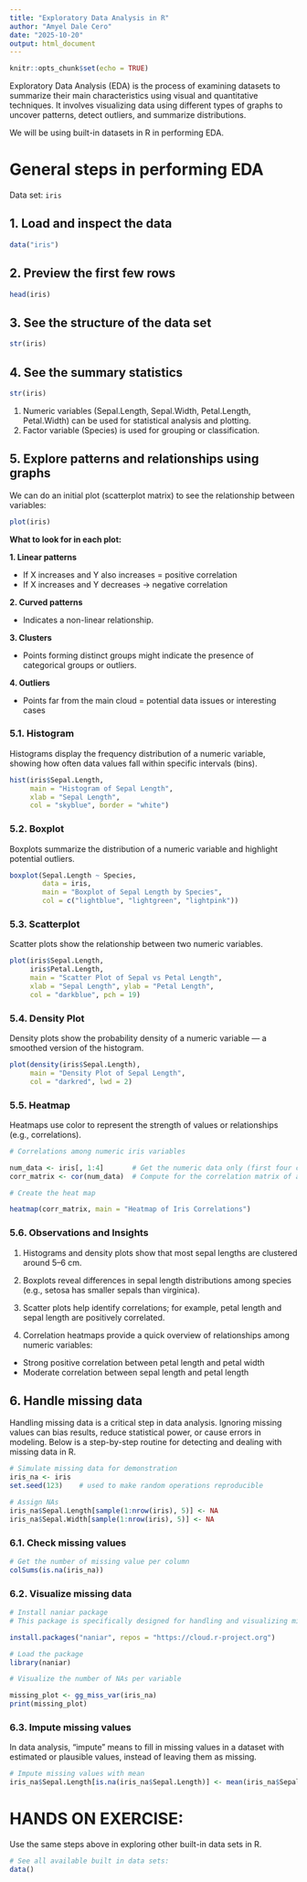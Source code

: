```yaml
---
title: "Exploratory Data Analysis in R"
author: "Amyel Dale Cero"
date: "2025-10-20"
output: html_document
---
```


```r
knitr::opts_chunk$set(echo = TRUE)
```

Exploratory Data Analysis (EDA) is the process of examining datasets to summarize their main characteristics using visual and quantitative techniques. It involves visualizing data using different types of graphs to uncover patterns, detect outliers, and summarize distributions.

We will be using built-in datasets in R in performing EDA.

# General steps in performing EDA

Data set: `iris`

## 1. Load and inspect the data

```r

data("iris")

```

## 2. Preview the first few rows

```r

head(iris)

```

## 3. See the structure of the data set

```r

str(iris)

```
## 4. See the summary statistics

```r

str(iris)

```
1. Numeric variables (Sepal.Length, Sepal.Width, Petal.Length, Petal.Width) can be used for statistical analysis and plotting.
2. Factor variable (Species) is used for grouping or classification.

## 5. Explore patterns and relationships using graphs

We can do an initial plot (scatterplot matrix) to see the relationship between variables:

```r

plot(iris)

```

**What to look for in each plot:**

**1. Linear patterns**

- If X increases and Y also increases = positive correlation
- If X increases and Y decreases → negative correlation

**2. Curved patterns**

- Indicates a non-linear relationship.

**3. Clusters**

- Points forming distinct groups might indicate the presence of categorical groups or outliers.

**4. Outliers**

- Points far from the main cloud = potential data issues or interesting cases


### 5.1. Histogram

Histograms display the frequency distribution of a numeric variable, showing how often data values fall within specific intervals (bins).

```r

hist(iris$Sepal.Length,
     main = "Histogram of Sepal Length",
     xlab = "Sepal Length",
     col = "skyblue", border = "white")

```

### 5.2. Boxplot

Boxplots summarize the distribution of a numeric variable and highlight potential outliers.

```r

boxplot(Sepal.Length ~ Species, 
        data = iris,
        main = "Boxplot of Sepal Length by Species",
        col = c("lightblue", "lightgreen", "lightpink"))

```

### 5.3. Scatterplot

Scatter plots show the relationship between two numeric variables.

```r

plot(iris$Sepal.Length, 
     iris$Petal.Length,
     main = "Scatter Plot of Sepal vs Petal Length",
     xlab = "Sepal Length", ylab = "Petal Length",
     col = "darkblue", pch = 19)

```

### 5.4. Density Plot

Density plots show the probability density of a numeric variable — a smoothed version of the histogram.

```r

plot(density(iris$Sepal.Length),
     main = "Density Plot of Sepal Length",
     col = "darkred", lwd = 2)

```

### 5.5. Heatmap

Heatmaps use color to represent the strength of values or relationships (e.g., correlations).

```r

# Correlations among numeric iris variables

num_data <- iris[, 1:4]       # Get the numeric data only (first four columns)
corr_matrix <- cor(num_data)  # Compute for the correlation matrix of all pairs of numeric variables

# Create the heat map

heatmap(corr_matrix, main = "Heatmap of Iris Correlations")

```

### 5.6. Observations and Insights

1. Histograms and density plots show that most sepal lengths are clustered around 5–6 cm.

2. Boxplots reveal differences in sepal length distributions among species (e.g., setosa has smaller sepals than virginica).

3. Scatter plots help identify correlations; for example, petal length and sepal length are positively correlated.

4. Correlation heatmaps provide a quick overview of relationships among numeric variables:
- Strong positive correlation between petal length and petal width
- Moderate correlation between sepal length and petal length


## 6. Handle missing data

Handling missing data is a critical step in data analysis. Ignoring missing values can bias results, reduce statistical power, or cause errors in modeling. Below is a step-by-step routine for detecting and dealing with missing data in R.

```r

# Simulate missing data for demonstration
iris_na <- iris
set.seed(123)    # used to make random operations reproducible

# Assign NAs
iris_na$Sepal.Length[sample(1:nrow(iris), 5)] <- NA
iris_na$Sepal.Width[sample(1:nrow(iris), 5)] <- NA

```

### 6.1. Check missing values

```r

# Get the number of missing value per column
colSums(is.na(iris_na))

```

### 6.2. Visualize missing data

```r

# Install naniar package
# This package is specifically designed for handling and visualizing missing data

install.packages("naniar", repos = "https://cloud.r-project.org")

```

```r

# Load the package
library(naniar)

```

```r

# Visualize the number of NAs per variable

missing_plot <- gg_miss_var(iris_na)
print(missing_plot)

```
### 6.3. Impute missing values

In data analysis, “impute” means to fill in missing values in a dataset with estimated or plausible values, instead of leaving them as missing.

```r

# Impute missing values with mean
iris_na$Sepal.Length[is.na(iris_na$Sepal.Length)] <- mean(iris_na$Sepal.Length, na.rm = TRUE)

```


# HANDS ON EXERCISE:

Use the same steps above in exploring other built-in data sets in R.

```r

# See all available built in data sets:
data()

```

